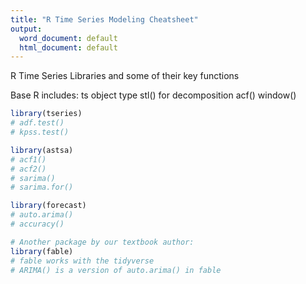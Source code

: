 ---
title: "R Time Series Modeling Cheatsheet"
output: 
  word_document: default
  html_document: default
---

R Time Series Libraries and some of their key functions

Base R includes:
ts object type
stl() for decomposition
acf()
window()

```{r}
library(tseries)
# adf.test()
# kpss.test()
```

```{r}
library(astsa)
# acf1()
# acf2()
# sarima()
# sarima.for()
```

```{r}
library(forecast)
# auto.arima()
# accuracy()

# Another package by our textbook author:
library(fable)
# fable works with the tidyverse
# ARIMA() is a version of auto.arima() in fable

```


